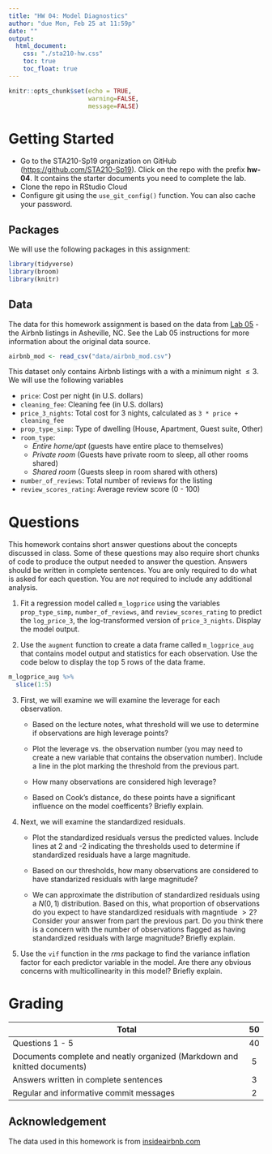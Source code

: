 ```yaml
---
title: "HW 04: Model Diagnostics"
author: "due Mon, Feb 25 at 11:59p"
date: ""
output: 
  html_document:
    css: "./sta210-hw.css"
    toc: true
    toc_float: true
---
```


```r
knitr::opts_chunk$set(echo = TRUE,
                      warning=FALSE,
                      message=FALSE)
```


# Getting Started

- Go to the STA210-Sp19 organization on GitHub ([https://github.com/STA210-Sp19](https://github.com/STA210-Sp19)). Click on the repo with the prefix **hw-04**. It contains the starter documents you need to complete the lab.
- Clone the repo in RStudio Cloud
- Configure git using the `use_git_config()` function. You can also cache your password.


## Packages 

We will use the following packages in this assignment: 

```r
library(tidyverse)
library(broom)
library(knitr) 
```

## Data 

The data for this homework assignment is based on the data from [Lab 05](https://www2.stat.duke.edu/courses/Spring19/sta210.001/labs/lab-05-mlr-airbnb.html) - the  Airbnb listings in Asheville, NC. See the Lab 05 instructions for more information about the original data source. 

```r
airbnb_mod <- read_csv("data/airbnb_mod.csv")
```

This dataset only contains Airbnb listings with a with a minimum night $\leq 3$. We will use the following variables

- `price`: Cost per night (in U.S. dollars)
- `cleaning_fee`: Cleaning fee (in U.S. dollars)
- `price_3_nights`: Total cost for 3 nights, calculated as `3 * price + cleaning_fee`
- `prop_type_simp`: Type of dwelling (House, Apartment, Guest suite, Other)
- `room_type`: 
    - *Entire home/apt* (guests have entire place to themselves)
    - *Private room* (Guests have private room to sleep, all other rooms shared)
    - *Shared room* (Guests sleep in room shared with others) 
- `number_of_reviews`: Total number of reviews for the listing
- `review_scores_rating`: Average review score (0 - 100)


# Questions

This homework contains short answer questions about the concepts discussed in class. Some of these questions may also require short chunks of code to produce the output needed to answer the question. Answers should be written in complete sentences. You are only required to do what is asked for each question. You are *not* required to include any additional analysis.

1. Fit a regression model called `m_logprice` using the variables `prop_type_simp`, `number_of_reviews`, and `review_scores_rating` to predict the `log_price_3`, the log-transformed version of `price_3_nights`. Display the model output. 

2. Use the `augment` function to create a data frame called `m_logprice_aug` that contains model output and statistics for each observation. Use the code below to display the top 5 rows of the data frame. 

```r
m_logprice_aug %>%
  slice(1:5)
```

3. First, we will examine we will examine the leverage for each observation. 

    - Based on the lecture notes, what threshold will we use to determine if observations are high leverage points? 
    
    - Plot the leverage vs. the observation number (you may need to create a new variable that contains the observation number). Include a line in the plot marking the threshold from the previous part. 
    
    - How many observations are considered high leverage? 
    
    - Based on Cook's distance, do these points have a significant influence on the model coefficents? Briefly explain.   

4. Next, we will examine the standardized residuals.  

    - Plot the standardized residuals versus the predicted values. Include lines at 2 and -2 indicating the thresholds used to determine if standardized residuals have a large magnitude.
    
    - Based on our thresholds, how many observations are considered to have standarized residuals with large magnitude?
    
    - We can approximate the distribution of standardized residuals using a $N(0,1)$ distribution. Based on this, what proportion of observations do you expect to have standardized residuals with magntiude $> 2$? Consider your answer from part the previous part. Do you think there is a concern with the number of observations flagged as having standardized residuals with large magnitude? Briefly explain. 
    
5. Use the `vif` function in the *rms* package to find the variance inflation factor for each predictor variable in the model. Are there any obvious concerns with multicollinearity in this model? Briefly explain. 


# Grading

| **Total** | **50** |
|-------------------------------------------------------------|:--:|
| Questions 1 - 5 | 40 |
| Documents complete and neatly organized (Markdown and knitted documents) | 5 |
| Answers written in complete sentences | 3 |
| Regular and informative commit messages | 2 |


## Acknowledgement

The data used in this homework is from [insideairbnb.com](http://insideairbnb.com/index.html)


